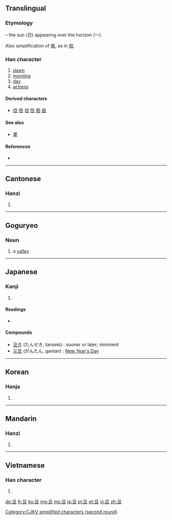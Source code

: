 {{also|蛋}}
==Translingual==

===Etymology===
{{Han compound|日|一|ls=ic}} – the sun (日) appearing over the horizon (一).

Also simplification of [[詹]], as in [[担]].

===Han character===
{{Han char|rn=72|rad=日|as=01|sn=5|four=6010<sub>0</sub>|canj=日一 (AM)|ids=⿱[[日]][[一]]}}

# [[dawn]]
# [[morning]]
# [[day]]
# [[actress]]

====Derived characters====
* [[但]] [[担]] [[坦]] [[怛]] [[胆]] [[疸]]

====See also====
* [[量]]<!-- unrelated, visually similar -->

====References====
* {{Han ref|kx=0489.030|dkj=13734|dj=0850.010|hdz=21483.010|uh=65E6|ud=26086|bh=A5B9|bd=42425}}

[[Category:CJKV simplified characters (second round)]]

----

==Cantonese==

===Hanzi===
{{yue-hanzi|jyut=|y=daan3}}

# {{defn|lang=yue|sort=日01}}

----

==Goguryeo==

===Noun===
{{head|zkg|noun|tr=dani}}

# a [[valley]]

----

==Japanese==

===Kanji===
{{ja-kanji|grade=|rs=日01}}

# {{defn|lang=ja|sort=日01}}

====Readings====
* {{ja-readings|on=[[たん]] (tan)|kun=[[あした]] (ashita)}}

====Compounds====
{{top2}}
* [[旦夕]] (たんせき, tanseki) : sooner or later; imminent
* [[元旦]] (がんたん, gantan) : [[New Year's Day]]
{{bottom}}

----

==Korean==

===Hanja===
{{ko-hanja|hangeul=[[단]]|eumhun=|rv=dan|mr=tan|y=tan}}

# {{defn|lang=ko|sort=日01}}

----

==Mandarin==

===Hanzi===
{{cmn-hanzi|pin=[[dàn]] ([[dan4]]), [[gā]] ([[ga1]])|wg=tan<sup>4</sup>, ka<sup>1</sup>}}

# {{defn|lang=cmn|sort=日01}}

----

==Vietnamese==

===Han character===
{{vi-hantu|[[đán]], [[đắn]], [[đến]]|rs=日01}}

# {{defn|lang=vi|sort=日01}}

[[de:旦]]
[[fr:旦]]
[[ko:旦]]
[[mg:旦]]
[[ms:旦]]
[[ja:旦]]
[[pl:旦]]
[[pt:旦]]
[[vi:旦]]
[[zh:旦]]